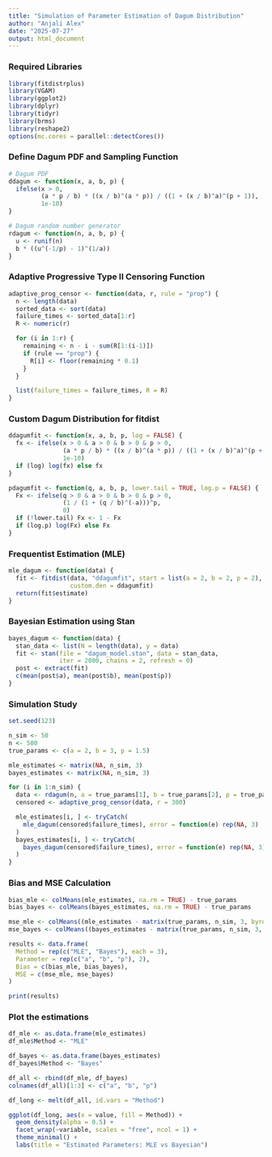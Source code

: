 ```yaml
---
title: "Simulation of Parameter Estimation of Dagum Distribution"
author: "Anjali Alex"
date: "2025-07-27"
output: html_document
---
```


### Required Libraries
```r
library(fitdistrplus)
library(VGAM)
library(ggplot2)
library(dplyr)
library(tidyr)
library(brms)
library(reshape2)
options(mc.cores = parallel::detectCores())

```

### Define Dagum PDF and Sampling Function
```r
# Dagum PDF
ddagum <- function(x, a, b, p) {
  ifelse(x > 0,
         (a * p / b) * ((x / b)^(a * p)) / ((1 + (x / b)^a)^(p + 1)),
         1e-10)
}

# Dagum random number generator
rdagum <- function(n, a, b, p) {
  u <- runif(n)
  b * ((u^(-1/p) - 1)^(1/a))
}

```

### Adaptive Progressive Type II Censoring Function
```r
adaptive_prog_censor <- function(data, r, rule = "prop") {
  n <- length(data)
  sorted_data <- sort(data)
  failure_times <- sorted_data[1:r]
  R <- numeric(r)

  for (i in 1:r) {
    remaining <- n - i - sum(R[1:(i-1)])
    if (rule == "prop") {
      R[i] <- floor(remaining * 0.1)
    }
  }

  list(failure_times = failure_times, R = R)
}

```

### Custom Dagum Distribution for fitdist
```r
ddagumfit <- function(x, a, b, p, log = FALSE) {
  fx <- ifelse(x > 0 & a > 0 & b > 0 & p > 0,
               (a * p / b) * ((x / b)^(a * p)) / ((1 + (x / b)^a)^(p + 1)),
               1e-10)
  if (log) log(fx) else fx
}

pdagumfit <- function(q, a, b, p, lower.tail = TRUE, log.p = FALSE) {
  Fx <- ifelse(q > 0 & a > 0 & b > 0 & p > 0,
               (1 / (1 + (q / b)^(-a)))^p,
               0)
  if (!lower.tail) Fx <- 1 - Fx
  if (log.p) log(Fx) else Fx
}

```


### Frequentist Estimation (MLE)
```r
mle_dagum <- function(data) {
  fit <- fitdist(data, "ddagumfit", start = list(a = 2, b = 2, p = 2),
                 custom.den = ddagumfit)
  return(fit$estimate)
}

```

### Bayesian Estimation using Stan
```r
bayes_dagum <- function(data) {
  stan_data <- list(N = length(data), y = data)
  fit <- stan(file = "dagum_model.stan", data = stan_data,
              iter = 2000, chains = 2, refresh = 0)
  post <- extract(fit)
  c(mean(post$a), mean(post$b), mean(post$p))
}

```

### Simulation Study
```r
set.seed(123)

n_sim <- 50
n <- 500
true_params <- c(a = 2, b = 3, p = 1.5)

mle_estimates <- matrix(NA, n_sim, 3)
bayes_estimates <- matrix(NA, n_sim, 3)

for (i in 1:n_sim) {
  data <- rdagum(n, a = true_params[1], b = true_params[2], p = true_params[3])
  censored <- adaptive_prog_censor(data, r = 300)

  mle_estimates[i, ] <- tryCatch(
    mle_dagum(censored$failure_times), error = function(e) rep(NA, 3)
  )
  bayes_estimates[i, ] <- tryCatch(
    bayes_dagum(censored$failure_times), error = function(e) rep(NA, 3)
  )
}

```

### Bias and MSE Calculation
```r
bias_mle <- colMeans(mle_estimates, na.rm = TRUE) - true_params
bias_bayes <- colMeans(bayes_estimates, na.rm = TRUE) - true_params

mse_mle <- colMeans((mle_estimates - matrix(true_params, n_sim, 3, byrow = TRUE))^2, na.rm = TRUE)
mse_bayes <- colMeans((bayes_estimates - matrix(true_params, n_sim, 3, byrow = TRUE))^2, na.rm = TRUE)

results <- data.frame(
  Method = rep(c("MLE", "Bayes"), each = 3),
  Parameter = rep(c("a", "b", "p"), 2),
  Bias = c(bias_mle, bias_bayes),
  MSE = c(mse_mle, mse_bayes)
)

print(results)

```

### Plot the estimations
```r
df_mle <- as.data.frame(mle_estimates)
df_mle$Method <- "MLE"

df_bayes <- as.data.frame(bayes_estimates)
df_bayes$Method <- "Bayes"

df_all <- rbind(df_mle, df_bayes)
colnames(df_all)[1:3] <- c("a", "b", "p")

df_long <- melt(df_all, id.vars = "Method")

ggplot(df_long, aes(x = value, fill = Method)) +
  geom_density(alpha = 0.5) +
  facet_wrap(~variable, scales = "free", ncol = 1) +
  theme_minimal() +
  labs(title = "Estimated Parameters: MLE vs Bayesian")

```

